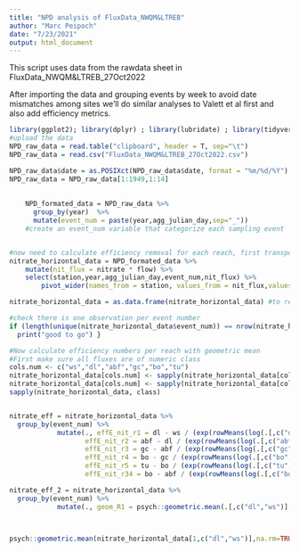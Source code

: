 ```yaml
---
title: "NPD analysis of FluxData_NWQM&LTREB"
author: "Marc Peipoch"
date: "7/23/2021"
output: html_document
---
```


This script uses data from the rawdata sheet in FluxData_NWQM&LTREB_27Oct2022

After importing the data and grouping events by week to avoid date mismatches among sites we'll do similar analyses to Valett et al first and also add efficiency metrics.

```r
library(ggplot2); library(dplyr) ; library(lubridate) ; library(tidyverse) ; library(psych)
#upload the data
NPD_raw_data = read.table("clipboard", header = T, sep="\t")
NPD_raw_data = read.csv("FluxData_NWQM&LTREB_27Oct2022.csv")

NPD_raw_data$date = as.POSIXct(NPD_raw_data$date, format = "%m/%d/%Y") #format as date
NPD_raw_data = NPD_raw_data[1:1949,1:14]
  
  
    NPD_formated_data = NPD_raw_data %>%
      group_by(year)  %>%
      mutate(event_num = paste(year,agg_julian_day,sep="_")) 
    #create an event_num variable that categorize each sampling event


#now need to calculate efficiency removal for each reach, first transpose the data and calculate fluxes
nitrate_horizontal_data = NPD_formated_data %>% 
    mutate(nit_flux = nitrate * flow) %>%
    select(station,year,agg_julian_day,event_num,nit_flux) %>%
        pivot_wider(names_from = station, values_from = nit_flux,values_fn = list)

nitrate_horizontal_data = as.data.frame(nitrate_horizontal_data) #to remove the tibble format

#check there is one observation per event number 
if (length(unique(nitrate_horizontal_data$event_num)) == nrow(nitrate_horizontal_data)){ 
  print("good to go") } 

#Now calculate efficiency numbers per reach with geometric mean
#First make sure all fluxes are of numeric class
cols.num <- c("ws","dl","abf","gc","bo","tu")
nitrate_horizontal_data[cols.num] <- sapply(nitrate_horizontal_data[cols.num],as.character)
nitrate_horizontal_data[cols.num] <- sapply(nitrate_horizontal_data[cols.num],as.numeric)
sapply(nitrate_horizontal_data, class)


nitrate_eff = nitrate_horizontal_data %>%
  group_by(event_num) %>%
            mutate(., effE_nit_r1 = dl - ws / (exp(rowMeans(log(.[,c("dl","ws")]),na.rm=TRUE))),
                   effE_nit_r2 = abf - dl / (exp(rowMeans(log(.[,c("abf","dl")]),na.rm=TRUE))),
                   effE_nit_r3 = gc - abf / (exp(rowMeans(log(.[,c("gc","abf")]),na.rm=TRUE))),
                   effE_nit_r4 = bo - gc / (exp(rowMeans(log(.[,c("bo","gc")]),na.rm=TRUE))),
                   effE_nit_r5 = tu - bo / (exp(rowMeans(log(.[,c("tu","bo")]),na.rm=TRUE))),
                   effE_nit_r34 = bo - abf / (exp(rowMeans(log(.[,c("bo","abf")]),na.rm=TRUE))))

nitrate_eff_2 = nitrate_horizontal_data %>%
  group_by(event_num) %>%
            mutate(., geom_R1 = psych::geometric.mean(.[,c("dl","ws")],na.rm=TRUE))



psych::geometric.mean(nitrate_horizontal_data[1,c("dl","ws")],na.rm=TRUE)



```

